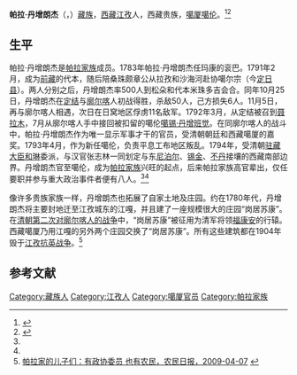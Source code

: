 '''帕拉·丹增朗杰'''（{{bo|z=བསྟན་འཛིན་རྣམ་རྒྱལ་|w=bstan 'dzin rnam rgyal}}，{{bd|？||1801年后|}}）[[藏族|藏族]]，[[西藏|西藏]][[江孜|江孜]]人，西藏贵族，[[噶厦|噶厦]][[噶伦|噶伦]]。<ref name=bi>{{cite book|title=1728－1959 西藏的贵族和政府|author=毕达克|publisher=中国藏学出版社|page=69}}</ref><ref name=xuzheng>{{cite book|title=西藏农民的生活——帕拉村半个世纪的变迁|author=徐平、郑堆|others=|publisher=中国藏学出版社|year=2000|url=http://book.tibet.cn/book_xtsw.asp?id=251|deadurl=yes|archiveurl=https://web.archive.org/web/20150417123224/http://book.tibet.cn/book_xtsw.asp?id=251|archivedate=2015-04-17}}</ref>

==生平==
帕拉·丹增朗杰是[[帕拉家族|帕拉家族]]成员。1783年帕拉·丹增朗杰任玛康的衮巴。1791年2月，成为[[前藏|前藏]]的代本，随后陪桑珠颇章公从拉孜和沙海河赴协噶尔宗（今[[定日县|定日县]]）。两人分别之后，丹增朗杰率500人到松朵和代本米珠多吉会合。同年10月25日，丹增朗杰在[[定结县|定结]]与[[廓尔喀|廓尔喀]]人初战得胜，杀敌50人，己方损失6人。11月5日，再与廓尔喀人相遇，次日在日窝地区俘虏11名敌军。1792年3月，从定结被召到[[聂拉木县|聂拉木]]，7月从廓尔喀人手中接回被扣留的噶伦[[噶锡·丹增班觉|噶锡·丹增班觉]]。在同廓尔喀人的战斗中，帕拉·丹增朗杰作为唯一显示军事才干的官员，受清朝朝廷和西藏噶厦的嘉奖。1793年4月，作为新任噶伦，负责平息工布地区叛乱。1794年，受清朝[[驻藏大臣|驻藏大臣]][[和琳|和琳]]委派，与汉官张志林一同划定与东[[尼泊尔|尼泊尔]]、[[锡金|锡金]]、[[不丹|不丹]]接壤的西藏南部边界。丹增朗杰官至噶伦，成为[[帕拉家族|帕拉家族]]兴旺的起点，后来帕拉家族高官辈出，仅任要职并参与重大政治事件者便有八人。<ref name=bi/><ref name=xuzheng/>

像许多贵族家族一样，丹增朗杰也拓展了自家土地及庄园。约在1780年代，丹增朗杰将主要封地迁至江孜城东的江嘎，并且建了一座规模很大的庄园“岗居苏康”。在[[廓尔喀之役|清朝第二次对廓尔喀人的战争]]中，“岗居苏康”被征用为清军将领[[福康安|福康安]]的行辕。西藏噶厦乃用江嘎的另外两个庄园交换了“岗居苏康”。所有这些建筑都在1904年毁于[[英藏战争|江孜抗英战争]]。<ref>[http://www.farmer.com.cn/sh/wh/zx/200904/t20090407_436276.htm 帕拉家的儿子们：有政协委员 也有农民，农民日报，2009-04-07] {{Wayback|url=http://www.farmer.com.cn/sh/wh/zx/200904/t20090407_436276.htm |date=20150418095929 }}</ref>

==参考文献==
{{reflist}}

[[Category:藏族人|Category:藏族人]]
[[Category:江孜人|Category:江孜人]]
[[Category:噶厦官员|Category:噶厦官员]]
[[Category:帕拉家族|Category:帕拉家族]]